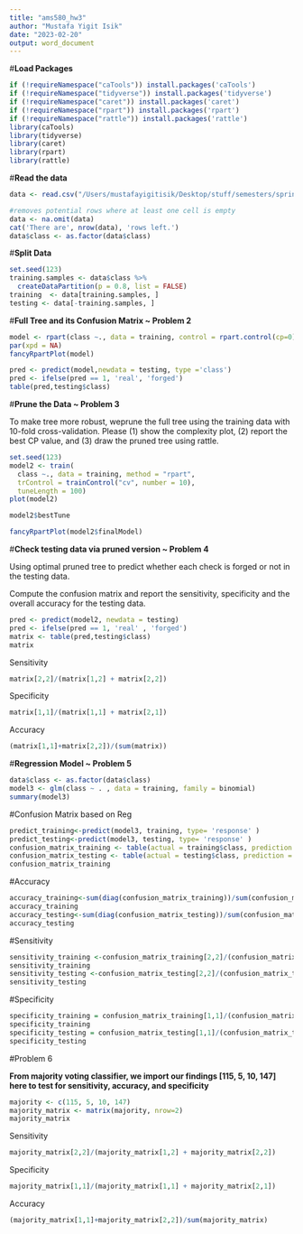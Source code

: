 ```yaml
---
title: "ams580_hw3"
author: "Mustafa Yigit Isik"
date: "2023-02-20"
output: word_document
---
```

#**Load Packages**
```r
if (!requireNamespace("caTools")) install.packages('caTools')
if (!requireNamespace("tidyverse")) install.packages('tidyverse')
if (!requireNamespace("caret")) install.packages('caret')
if (!requireNamespace("rpart")) install.packages('rpart')
if (!requireNamespace("rattle")) install.packages('rattle')
library(caTools)
library(tidyverse)
library(caret)
library(rpart)
library(rattle)
```

#__Read the data__
```r
data <- read.csv("/Users/mustafayigitisik/Desktop/stuff/semesters/spring 2023/ams 580/hw3_CART/banknote.csv")

#removes potential rows where at least one cell is empty 
data <- na.omit(data)
cat('There are', nrow(data), 'rows left.')
data$class <- as.factor(data$class)
```

#**Split Data**
```r
set.seed(123)
training.samples <- data$class %>% 
  createDataPartition(p = 0.8, list = FALSE)
training  <- data[training.samples, ]
testing <- data[-training.samples, ]
```

#**Full Tree and its Confusion Matrix ~ Problem 2**
```r
model <- rpart(class ~., data = training, control = rpart.control(cp=0))
par(xpd = NA)
fancyRpartPlot(model)
```
```r
pred <- predict(model,newdata = testing, type ='class')
pred <- ifelse(pred == 1, 'real', 'forged')
table(pred,testing$class)
```
#**Prune the Data ~ Problem 3**

To make tree more robust, weprune the full tree using the training data with 10-fold cross-validation. Please (1) show the complexity plot, (2) report the best CP value, and (3) draw the pruned tree using rattle.
```r
set.seed(123)
model2 <- train(
  class ~., data = training, method = "rpart",
  trControl = trainControl("cv", number = 10),
  tuneLength = 100)
plot(model2)
```
```r
model2$bestTune
```
```r
fancyRpartPlot(model2$finalModel)
```

#**Check testing data via pruned version ~ Problem 4**

Using optimal pruned tree to predict whether each check is forged or not in the testing data.

Compute the confusion matrix and report the sensitivity, specificity and the overall accuracy for the testing data.
```r
pred <- predict(model2, newdata = testing)
pred <- ifelse(pred == 1, 'real' , 'forged')
matrix <- table(pred,testing$class)
matrix
```
Sensitivity
```r
matrix[2,2]/(matrix[1,2] + matrix[2,2])
```
Specificity
```r
matrix[1,1]/(matrix[1,1] + matrix[2,1])
```
Accuracy
```r
(matrix[1,1]+matrix[2,2])/(sum(matrix))
```

#**Regression Model ~ Problem 5**
```r
data$class <- as.factor(data$class)
model3 <- glm(class ~ . , data = training, family = binomial)
summary(model3)
```

#Confusion Matrix based on Reg
```r
predict_training<-predict(model3, training, type= 'response' )
predict_testing<-predict(model3, testing, type= 'response' )
confusion_matrix_training <- table(actual = training$class, prediction = predict_training > 0.8)
confusion_matrix_testing <- table(actual = testing$class, prediction = predict_testing > 0.8)
confusion_matrix_training
```

#Accuracy
```r
accuracy_training<-sum(diag(confusion_matrix_training))/sum(confusion_matrix_training)
accuracy_training
accuracy_testing<-sum(diag(confusion_matrix_testing))/sum(confusion_matrix_testing)
accuracy_testing
```
#Sensitivity
```r
sensitivity_training <-confusion_matrix_training[2,2]/(confusion_matrix_training[2,2]+confusion_matrix_training[2,1])
sensitivity_training
sensitivity_testing <-confusion_matrix_testing[2,2]/(confusion_matrix_testing[2,2]+confusion_matrix_testing[2,1])
sensitivity_testing
```
#Specificity
```r
specificity_training = confusion_matrix_training[1,1]/(confusion_matrix_training[1,1]+confusion_matrix_training[1,2])
specificity_training
specificity_testing = confusion_matrix_testing[1,1]/(confusion_matrix_testing[1,1]+confusion_matrix_testing[1,2])
specificity_testing
```
#Problem 6

**From majority voting classifier, we import our findings [115, 5, 10, 147] here to test for sensitivity, accuracy, and specificity**
```r
majority <- c(115, 5, 10, 147)
majority_matrix <- matrix(majority, nrow=2)
majority_matrix
```

Sensitivity
```r
majority_matrix[2,2]/(majority_matrix[1,2] + majority_matrix[2,2])
```
Specificity
```r
majority_matrix[1,1]/(majority_matrix[1,1] + majority_matrix[2,1])
```
Accuracy
```r
(majority_matrix[1,1]+majority_matrix[2,2])/sum(majority_matrix)
```